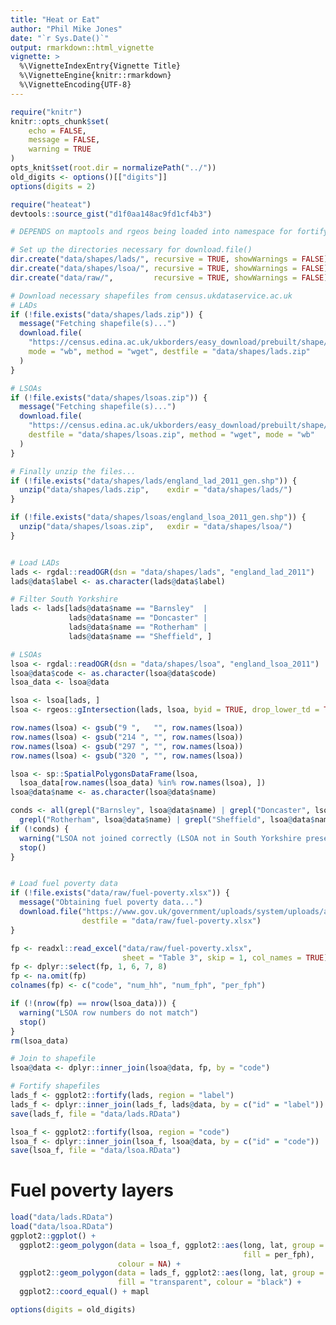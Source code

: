```yaml
---
title: "Heat or Eat"
author: "Phil Mike Jones"
date: "`r Sys.Date()`"
output: rmarkdown::html_vignette
vignette: >
  %\VignetteIndexEntry{Vignette Title}
  %\VignetteEngine{knitr::rmarkdown}
  %\VignetteEncoding{UTF-8}
---
```


```r
require("knitr")
knitr::opts_chunk$set(
	echo = FALSE,
	message = FALSE,
	warning = TRUE
)
opts_knit$set(root.dir = normalizePath("../"))
old_digits <- options()[["digits"]]
options(digits = 2)
```

```r
require("heateat")
devtools::source_gist("d1f0aa148ac9fd1cf4b3")
```

```r
# DEPENDS on maptools and rgeos being loaded into namespace for fortify()

# Set up the directories necessary for download.file()
dir.create("data/shapes/lads/", recursive = TRUE, showWarnings = FALSE)
dir.create("data/shapes/lsoa/", recursive = TRUE, showWarnings = FALSE)
dir.create("data/raw/",         recursive = TRUE, showWarnings = FALSE)

# Download necessary shapefiles from census.ukdataservice.ac.uk
# LADs
if (!file.exists("data/shapes/lads.zip")) {
  message("Fetching shapefile(s)...")
  download.file(
    "https://census.edina.ac.uk/ukborders/easy_download/prebuilt/shape/England_lad_2011.zip",
    mode = "wb", method = "wget", destfile = "data/shapes/lads.zip"
  )
}

# LSOAs
if (!file.exists("data/shapes/lsoas.zip")) {
  message("Fetching shapefile(s)...")
  download.file(
    "https://census.edina.ac.uk/ukborders/easy_download/prebuilt/shape/England_lsoa_2011.zip",
    destfile = "data/shapes/lsoas.zip", method = "wget", mode = "wb"
  )
}

# Finally unzip the files...
if (!file.exists("data/shapes/lads/england_lad_2011_gen.shp")) {
  unzip("data/shapes/lads.zip",    exdir = "data/shapes/lads/")
}

if (!file.exists("data/shapes/lsoas/england_lsoa_2011_gen.shp")) {
  unzip("data/shapes/lsoas.zip",   exdir = "data/shapes/lsoa/")
}


# Load LADs
lads <- rgdal::readOGR(dsn = "data/shapes/lads", "england_lad_2011")
lads@data$label <- as.character(lads@data$label)

# Filter South Yorkshire
lads <- lads[lads@data$name == "Barnsley"  |
             lads@data$name == "Doncaster" |
             lads@data$name == "Rotherham" |
             lads@data$name == "Sheffield", ]

# LSOAs
lsoa <- rgdal::readOGR(dsn = "data/shapes/lsoa", "england_lsoa_2011")
lsoa@data$code <- as.character(lsoa@data$code)
lsoa_data <- lsoa@data

lsoa <- lsoa[lads, ]
lsoa <- rgeos::gIntersection(lads, lsoa, byid = TRUE, drop_lower_td = TRUE)

row.names(lsoa) <- gsub("9 ",   "", row.names(lsoa))
row.names(lsoa) <- gsub("214 ", "", row.names(lsoa))
row.names(lsoa) <- gsub("297 ", "", row.names(lsoa))
row.names(lsoa) <- gsub("320 ", "", row.names(lsoa))

lsoa <- sp::SpatialPolygonsDataFrame(lsoa,
  lsoa_data[row.names(lsoa_data) %in% row.names(lsoa), ])
lsoa@data$name <- as.character(lsoa@data$name)

conds <- all(grepl("Barnsley", lsoa@data$name) | grepl("Doncaster", lsoa@data$name) |
  grepl("Rotherham", lsoa@data$name) | grepl("Sheffield", lsoa@data$name))
if (!conds) {
  warning("LSOA not joined correctly (LSOA not in South Yorkshire present)")
  stop()
}


# Load fuel poverty data
if (!file.exists("data/raw/fuel-poverty.xlsx")) {
  message("Obtaining fuel poverty data...")
  download.file("https://www.gov.uk/government/uploads/system/uploads/attachment_data/file/485161/2013_Sub-regional_tables.xlsx",
                destfile = "data/raw/fuel-poverty.xlsx")
}

fp <- readxl::read_excel("data/raw/fuel-poverty.xlsx",
                         sheet = "Table 3", skip = 1, col_names = TRUE)
fp <- dplyr::select(fp, 1, 6, 7, 8)
fp <- na.omit(fp)
colnames(fp) <- c("code", "num_hh", "num_fph", "per_fph")

if (!(nrow(fp) == nrow(lsoa_data))) {
  warning("LSOA row numbers do not match")
  stop()
}
rm(lsoa_data)

# Join to shapefile
lsoa@data <- dplyr::inner_join(lsoa@data, fp, by = "code")

# Fortify shapefiles
lads_f <- ggplot2::fortify(lads, region = "label")
lads_f <- dplyr::inner_join(lads_f, lads@data, by = c("id" = "label"))
save(lads_f, file = "data/lads.RData")

lsoa_f <- ggplot2::fortify(lsoa, region = "code")
lsoa_f <- dplyr::inner_join(lsoa_f, lsoa@data, by = c("id" = "code"))
save(lsoa_f, file = "data/lsoa.RData")
```

# Fuel poverty layers
```r
load("data/lads.RData")
load("data/lsoa.RData")
ggplot2::ggplot() +
  ggplot2::geom_polygon(data = lsoa_f, ggplot2::aes(long, lat, group = group,
                                                    fill = per_fph),
                        colour = NA) +
  ggplot2::geom_polygon(data = lads_f, ggplot2::aes(long, lat, group = group),
                        fill = "transparent", colour = "black") +
  ggplot2::coord_equal() + mapl
```

```r
options(digits = old_digits)
```
